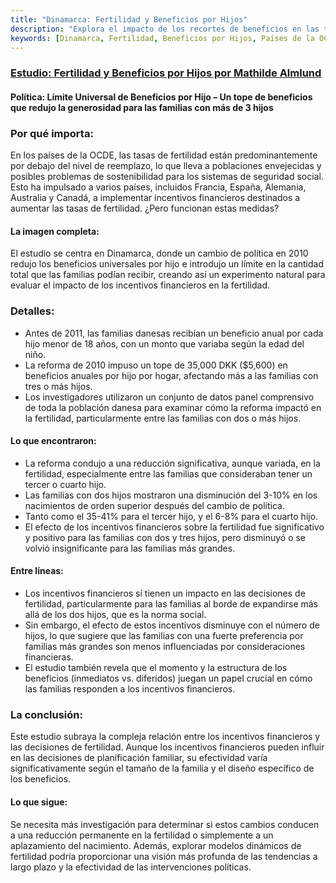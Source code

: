 ```yaml
---
title: "Dinamarca: Fertilidad y Beneficios por Hijos"
description: "Explora el impacto de los recortes de beneficios en las tasas de fertilidad. Aprende cómo un cambio de política en Dinamarca creó un experimento accidental para evaluar la efectividad de los beneficios por hijos."
keywords: [Dinamarca, Fertilidad, Beneficios por Hijos, Países de la OCDE, Poblaciones Envejecidas, Sistemas de Seguridad Social, Incentivos Financieros, Cambio de Política, Tamaño de la Familia, Tendencias a Largo Plazo]
---
```


### [Estudio: Fertilidad y Beneficios por Hijos por Mathilde Almlund](https://conference.iza.org/conference_files/WoLabConf_2018/almlund_m6654.pdf)

#### Política: Límite Universal de Beneficios por Hijo – Un tope de beneficios que redujo la generosidad para las familias con más de 3 hijos

### Por qué importa:
En los países de la OCDE, las tasas de fertilidad están predominantemente por debajo del nivel de reemplazo, lo que lleva a poblaciones envejecidas y posibles problemas de sostenibilidad para los sistemas de seguridad social. Esto ha impulsado a varios países, incluidos Francia, España, Alemania, Australia y Canadá, a implementar incentivos financieros destinados a aumentar las tasas de fertilidad. ¿Pero funcionan estas medidas?

#### La imagen completa:
El estudio se centra en Dinamarca, donde un cambio de política en 2010 redujo los beneficios universales por hijo e introdujo un límite en la cantidad total que las familias podían recibir, creando así un experimento natural para evaluar el impacto de los incentivos financieros en la fertilidad.

### Detalles:
- Antes de 2011, las familias danesas recibían un beneficio anual por cada hijo menor de 18 años, con un monto que variaba según la edad del niño.
- La reforma de 2010 impuso un tope de 35,000 DKK ($5,600) en beneficios anuales por hijo por hogar, afectando más a las familias con tres o más hijos.
- Los investigadores utilizaron un conjunto de datos panel comprensivo de toda la población danesa para examinar cómo la reforma impactó en la fertilidad, particularmente entre las familias con dos o más hijos.

#### Lo que encontraron:
- La reforma condujo a una reducción significativa, aunque variada, en la fertilidad, especialmente entre las familias que consideraban tener un tercer o cuarto hijo.
- Las familias con dos hijos mostraron una disminución del 3-10% en los nacimientos de orden superior después del cambio de política.
- Tanto como el 35-41% para el tercer hijo, y el 6-8% para el cuarto hijo.
- El efecto de los incentivos financieros sobre la fertilidad fue significativo y positivo para las familias con dos y tres hijos, pero disminuyó o se volvió insignificante para las familias más grandes.

#### Entre líneas:
- Los incentivos financieros sí tienen un impacto en las decisiones de fertilidad, particularmente para las familias al borde de expandirse más allá de los dos hijos, que es la norma social.
- Sin embargo, el efecto de estos incentivos disminuye con el número de hijos, lo que sugiere que las familias con una fuerte preferencia por familias más grandes son menos influenciadas por consideraciones financieras.
- El estudio también revela que el momento y la estructura de los beneficios (inmediatos vs. diferidos) juegan un papel crucial en cómo las familias responden a los incentivos financieros.

### La conclusión:
Este estudio subraya la compleja relación entre los incentivos financieros y las decisiones de fertilidad. Aunque los incentivos financieros pueden influir en las decisiones de planificación familiar, su efectividad varía significativamente según el tamaño de la familia y el diseño específico de los beneficios.

#### Lo que sigue:
Se necesita más investigación para determinar si estos cambios conducen a una reducción permanente en la fertilidad o simplemente a un aplazamiento del nacimiento. Además, explorar modelos dinámicos de fertilidad podría proporcionar una visión más profunda de las tendencias a largo plazo y la efectividad de las intervenciones políticas.
